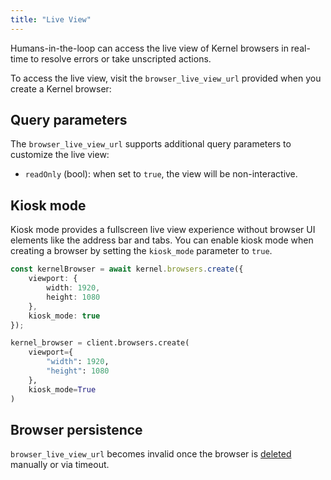 ```yaml
---
title: "Live View"
---
```



Humans-in-the-loop can access the live view of Kernel browsers in real-time to resolve errors or take unscripted actions.

To access the live view, visit the `browser_live_view_url` provided when you create a Kernel browser:

<CreateBrowserForLiveView />

## Query parameters

The `browser_live_view_url` supports additional query parameters to customize the live view:
- `readOnly` (bool): when set to `true`, the view will be non-interactive.

## Kiosk mode

Kiosk mode provides a fullscreen live view experience without browser UI elements like the address bar and tabs. You can enable kiosk mode when creating a browser by setting the `kiosk_mode` parameter to `true`.

<CodeGroup>

```typescript Typescript/Javascript
const kernelBrowser = await kernel.browsers.create({
    viewport: {
        width: 1920,
        height: 1080
    },
    kiosk_mode: true
});
```

```python Python
kernel_browser = client.browsers.create(
    viewport={
        "width": 1920,
        "height": 1080
    },
    kiosk_mode=True
)
```

</CodeGroup>

## Browser persistence

 `browser_live_view_url` becomes invalid once the browser is [deleted](/browsers/termination) manually or via timeout.
